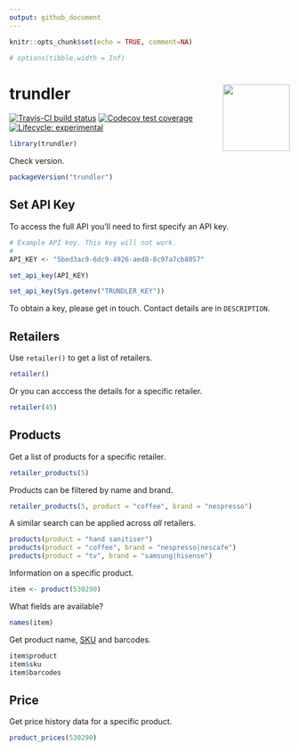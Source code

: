 ```yaml
---
output: github_document
---
```


```r
knitr::opts_chunk$set(echo = TRUE, comment=NA)

# options(tibble.width = Inf)
```

<!-- README.md is generated from README.Rmd. Please edit that file -->

# trundler <img src="man/figures/trundler-hex.png" align="right" alt="" width="120" />

[![Travis-CI build status](https://travis-ci.org/datawookie/trundler.svg?branch=master)](https://travis-ci.org/datawookie/trundler)
[![Codecov test coverage](https://img.shields.io/codecov/c/github/datawookie/trundler.svg)](https://codecov.io/github/datawookie/trundler)
[![Lifecycle: experimental](https://img.shields.io/badge/lifecycle-experimental-orange.svg)](https://www.tidyverse.org/lifecycle/#experimental)

```r
library(trundler)
```

Check version.

```r
packageVersion("trundler")
```

## Set API Key

To access the full API you'll need to first specify an API key.

```r
# Example API key. This key will not work.
#
API_KEY <- "5bed3ac9-6dc9-4926-aed8-8c97a7cb8057"

set_api_key(API_KEY)
```

```r
set_api_key(Sys.getenv("TRUNDLER_KEY"))
```

To obtain a key, please get in touch. Contact details are in `DESCRIPTION`.

## Retailers

Use `retailer()` to get a list of retailers.

```r
retailer()
```

Or you can acccess the details for a specific retailer.

```r
retailer(45)
```

## Products

Get a list of products for a specific retailer.

```r
retailer_products(5)
```

Products can be filtered by name and brand.

```r
retailer_products(5, product = "coffee", brand = "nespresso")
```

A similar search can be applied across *all* retailers.

```r
products(product = "hand sanitiser")
products(product = "coffee", brand = "nespresso|nescafe")
products(product = "tv", brand = "samsung|hisense")
```

Information on a specific product.

```r
item <- product(530290)
```

What fields are available?

```r
names(item)
```

Get product name, [SKU](https://en.wikipedia.org/wiki/Stock_keeping_unit) and barcodes.

```r
item$product
item$sku
item$barcodes
```

## Price

Get price history data for a specific product.


```r
product_prices(530290)
```
